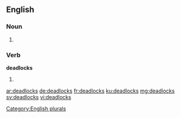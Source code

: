 ==English==

===Noun===
{{head|en}}

# {{plural of|deadlock}}

===Verb===
'''deadlocks'''

# {{en-third-person singular of|deadlock}}

[[Category:English plurals]]

[[ar:deadlocks]]
[[de:deadlocks]]
[[fr:deadlocks]]
[[ku:deadlocks]]
[[mg:deadlocks]]
[[sv:deadlocks]]
[[vi:deadlocks]]